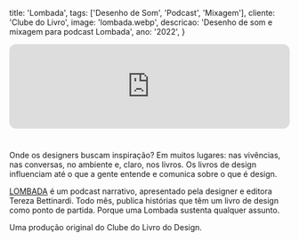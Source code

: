   title: 'Lombada',
  tags: ['Desenho de Som', 'Podcast', 'Mixagem'],
  cliente: 'Clube do Livro',
  image: 'lombada.webp',
  descricao: 'Desenho de som e mixagem para podcast Lombada',
  ano: '2022',
}

<iframe
  style="border-radius:12px"
  src="https://open.spotify.com/embed/episode/3oYDwufa7hnqxQTU8LLzat?utm_source=generator"
  width="100%"
  height="152"
  frameborder="0"
  allow="autoplay; clipboard-write; encrypted-media; fullscreen; picture-in-picture"
  loading="lazy"
  allowfullscreen
></iframe>

#

Onde os designers buscam inspiração? Em muitos lugares: nas vivências, nas conversas, no ambiente e, claro, nos livros. Os livros de design influenciam até o que a gente entende e comunica sobre o que é design.

<a href="https://www.instagram.com/clubedolivrodesign/" target="_blank">LOMBADA</a> é um podcast narrativo, apresentado pela designer e editora Tereza Bettinardi. Todo mês, publica histórias que têm um livro de design como ponto de partida. Porque uma Lombada sustenta qualquer assunto.

Uma produção original do Clube do Livro do Design.
